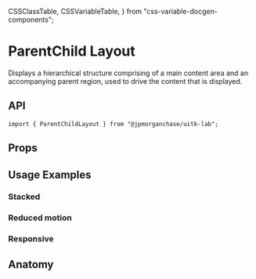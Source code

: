   CSSClassTable,
  CSSVariableTable,
} from "css-variable-docgen-components";

<Meta title="Layout/Docs/Lab/ParentChildLayout" component={ParentChildLayout} />

# ParentChild Layout

Displays a hierarchical structure comprising of a main content area and an accompanying parent region, used to drive the content that is displayed.

<Canvas>
  <Story id="layout-lab-parentchildlayout--default-parent-child-layout" />
</Canvas>

## API

```
import { ParentChildLayout } from "@jpmorganchase/uitk-lab";
```

## Props

<ArgsTable of={ParentChildLayout} />

## Usage Examples

### Stacked

<Canvas>
  <Story id="layout-lab-parentchildlayout--toolkit-parent-child-layout-stacked" />
</Canvas>

### Reduced motion

<Canvas>
  <Story id="layout-lab-parentchildlayout--toolkit-parent-child-layout-reduced-motion" />
</Canvas>

### Responsive

<Canvas>
  <Story id="layout-lab-parentchildlayout--toolkit-parent-child-layout-responsive" />
</Canvas>

## Anatomy

<Canvas>
  <ComponentAnatomy showLegend>
    <ParentChildLayout>
      <ParentChildItem></ParentChildItem>
    </ParentChildLayout>
  </ComponentAnatomy>
</Canvas>
